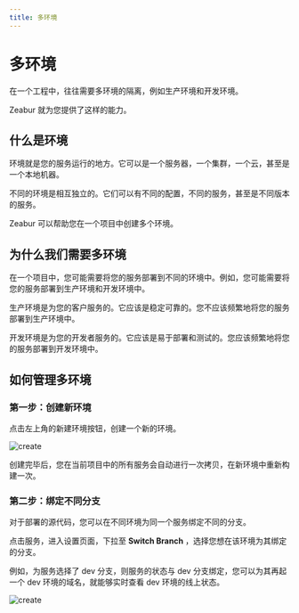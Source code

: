 ```yaml
---
title: 多环境
---
```



<Head>
  <meta name="zeabur:image:title" content="多环境" />
  <meta name="zeabur:image:subtitle" content="Zeabur 能够为你提供多环境隔离能力" />
</Head>

# 多环境

在一个工程中，往往需要多环境的隔离，例如生产环境和开发环境。

Zeabur 就为您提供了这样的能力。

## 什么是环境

环境就是您的服务运行的地方。它可以是一个服务器，一个集群，一个云，甚至是一个本地机器。

不同的环境是相互独立的。它们可以有不同的配置，不同的服务，甚至是不同版本的服务。

Zeabur 可以帮助您在一个项目中创建多个环境。

## 为什么我们需要多环境

在一个项目中，您可能需要将您的服务部署到不同的环境中。例如，您可能需要将您的服务部署到生产环境和开发环境中。

生产环境是为您的客户服务的。它应该是稳定可靠的。您不应该频繁地将您的服务部署到生产环境中。

开发环境是为您的开发者服务的。它应该是易于部署和测试的。您应该频繁地将您的服务部署到开发环境中。

## 如何管理多环境

### 第一步：创建新环境

点击左上角的新建环境按钮，创建一个新的环境。

![create](/environment/create-env.png)

创建完毕后，您在当前项目中的所有服务会自动进行一次拷贝，在新环境中重新构建一次。

### 第二步：绑定不同分支

对于部署的源代码，您可以在不同环境为同一个服务绑定不同的分支。

点击服务，进入设置页面，下拉至 **Switch Branch** ，选择您想在该环境为其绑定的分支。

例如，为服务选择了 dev 分支，则服务的状态与 dev 分支绑定，您可以为其再起一个 dev 环境的域名，就能够实时查看 dev 环境的线上状态。

![create](/environment/branch.png)


